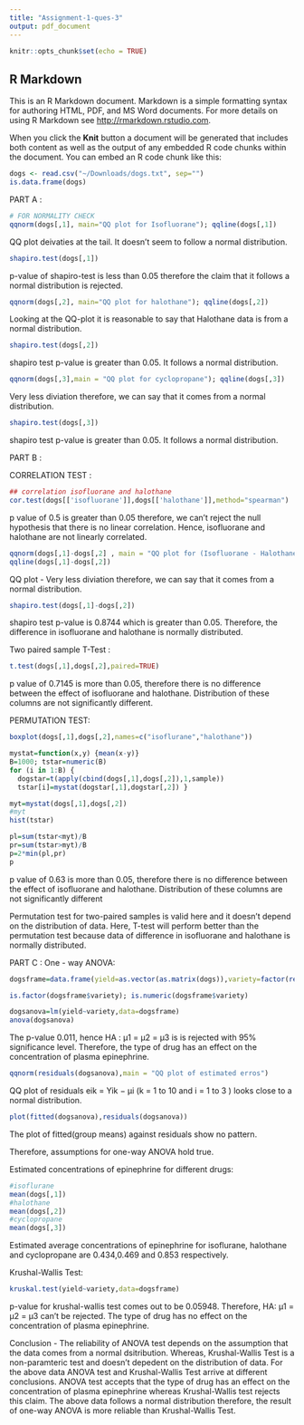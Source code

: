 ```yaml
---
title: "Assignment-1-ques-3"
output: pdf_document
---
```


```r
knitr::opts_chunk$set(echo = TRUE)
```

## R Markdown

This is an R Markdown document. Markdown is a simple formatting syntax for authoring HTML, PDF, and MS Word documents. For more details on using R Markdown see <http://rmarkdown.rstudio.com>.

When you click the **Knit** button a document will be generated that includes both content as well as the output of any embedded R code chunks within the document. You can embed an R code chunk like this:

```r
dogs <- read.csv("~/Downloads/dogs.txt", sep="")
is.data.frame(dogs)
```
PART A :
```r
# FOR NORMALITY CHECK
qqnorm(dogs[,1], main="QQ plot for Isofluorane"); qqline(dogs[,1])
```
QQ plot deivaties at the tail. It doesn't seem to follow a normal distribution.
```r
shapiro.test(dogs[,1])
```
p-value of shapiro-test is less than 0.05 therefore the claim that it follows a normal distribution is rejected.

```r
qqnorm(dogs[,2], main="QQ plot for halothane"); qqline(dogs[,2])

```
Looking at the QQ-plot it is reasonable to say that Halothane data is from a normal distribution.
```r
shapiro.test(dogs[,2])
```
shapiro test p-value is greater than 0.05. It follows a normal distribution.

```r
qqnorm(dogs[,3],main = "QQ plot for cyclopropane"); qqline(dogs[,3])
```
Very less diviation therefore, we can say that it comes from a normal distribution.

```r
shapiro.test(dogs[,3])
```
shapiro test p-value is greater than 0.05. It follows a normal distribution.

PART B : 

CORRELATION TEST : 
```r
## correlation isofluorane and halothane
cor.test(dogs[['isofluorane']],dogs[['halothane']],method="spearman")

```
p value of 0.5 is greater than 0.05 therefore, we can't reject the null hypothesis that there is no linear correlation. Hence, isofluorane and halothane are not linearly correlated.

```r
qqnorm(dogs[,1]-dogs[,2] , main = "QQ plot for (Isofluorane - Halothane)")
qqline(dogs[,1]-dogs[,2])
```
QQ plot - Very less diviation therefore, we can say that it comes from a normal distribution.

```r
shapiro.test(dogs[,1]-dogs[,2])
```
shapiro test p-value is 0.8744 which is greater than 0.05. Therefore, the difference in isofluorane and halothane is normally distributed.

Two paired sample T-Test : 
```r
t.test(dogs[,1],dogs[,2],paired=TRUE)
```
p value of 0.7145 is more than 0.05, therefore there is no difference between the effect of isofluorane and halothane. Distribution of these columns are not significantly different.

PERMUTATION TEST:
 
```r
boxplot(dogs[,1],dogs[,2],names=c("isoflurane","halothane"))

```
```r
mystat=function(x,y) {mean(x-y)}
B=1000; tstar=numeric(B)
for (i in 1:B) {
  dogstar=t(apply(cbind(dogs[,1],dogs[,2]),1,sample))
  tstar[i]=mystat(dogstar[,1],dogstar[,2]) }

myt=mystat(dogs[,1],dogs[,2])
#myt
hist(tstar)

```
```r
pl=sum(tstar<myt)/B
pr=sum(tstar>myt)/B
p=2*min(pl,pr)
p
```
p value of 0.63 is more than 0.05, therefore there is no difference between the effect of isofluorane and halothane. Distribution of these columns are not significantly different

Permutation test for two-paired samples is valid here and it doesn't depend on the distribution of data. Here, T-test will perform better than the permutation test because data of difference in isofluorane and halothane is normally distributed. 

PART C : 
One - way ANOVA: 
```r
dogsframe=data.frame(yield=as.vector(as.matrix(dogs)),variety=factor(rep(1:3,each=10)))

is.factor(dogsframe$variety); is.numeric(dogsframe$variety)

dogsanova=lm(yield~variety,data=dogsframe)
anova(dogsanova)
```
The p-value  0.011, hence HA : μ1 = μ2 = μ3 is is rejected with 95% significance level. Therefore, the type of drug has an effect on the concentration of plasma epinephrine.

```r
qqnorm(residuals(dogsanova),main = "QQ plot of estimated erros") 
```
QQ plot of residuals eik = Yik − μi (k = 1 to 10 and i = 1 to 3 ) looks close to a normal distribution.
```r
plot(fitted(dogsanova),residuals(dogsanova))
```
The plot of fitted(group means) against residuals show no pattern.

Therefore, assumptions for one-way ANOVA hold true.

Estimated concentrations of epinephrine for different drugs:
```r

#isoflurane
mean(dogs[,1])
#halothane
mean(dogs[,2])
#cyclopropane
mean(dogs[,3])

```
Estimated average concentrations of epinephrine for isoflurane, halothane and cyclopropane are 0.434,0.469 and 0.853 respectively.



Krushal-Wallis Test:
```r
kruskal.test(yield~variety,data=dogsframe)
```

p-value for krushal-wallis test comes out to be 0.05948. Therefore, HA:  μ1 = μ2 = μ3 can't be rejected. The type of drug has no effect on the concentration of plasma epinephrine.


Conclusion - The reliability of ANOVA test depends on the assumption that the data comes from a normal dsitribution. Whereas, Krushal-Wallis Test is a non-paramteric test and doesn't depedent on the distribution of data.
For the above data ANOVA test and Krushal-Wallis Test arrive at different conclusions. ANOVA test accepts that the type of drug has an effect on the  concentration of plasma epinephrine whereas Krushal-Wallis test rejects this claim.
The above data follows a normal distribution therefore, the result of one-way ANOVA is more reliable than Krushal-Wallis Test. 
